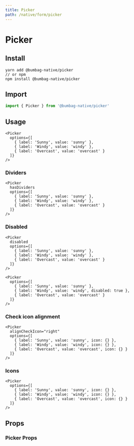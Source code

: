 ```yaml
---
title: Picker
path: /native/form/picker
---
```


# Picker

## Install

```
yarn add @bumbag-native/picker
// or npm
npm install @bumbag-native/picker
```

## Import

```js
import { Picker } from '@bumbag-native/picker'
```

## Usage

```jsx-live
<Picker
  options={[
    { label: 'Sunny', value: 'sunny' },
    { label: 'Windy', value: 'windy' },
    { label: 'Overcast', value: 'overcast' }
  ]}
/>
```

### Dividers

```jsx-live
<Picker
  hasDividers
  options={[
    { label: 'Sunny', value: 'sunny' },
    { label: 'Windy', value: 'windy' },
    { label: 'Overcast', value: 'overcast' }
  ]}
/>
```

### Disabled

```jsx-live
<Picker
  disabled
  options={[
    { label: 'Sunny', value: 'sunny' },
    { label: 'Windy', value: 'windy' },
    { label: 'Overcast', value: 'overcast' }
  ]}
/>
```

```jsx-live
<Picker
  options={[
    { label: 'Sunny', value: 'sunny' },
    { label: 'Windy', value: 'windy', disabled: true },
    { label: 'Overcast', value: 'overcast' }
  ]}
/>
```

### Check icon alignment

```jsx-live
<Picker
  alignCheckIcon="right"
  options={[
    { label: 'Sunny', value: 'sunny', icon: {} },
    { label: 'Windy', value: 'windy', icon: {} },
    { label: 'Overcast', value: 'overcast', icon: {} }
  ]}
/>
```

### Icons

```jsx-live
<Picker
  options={[
    { label: 'Sunny', value: 'sunny', icon: {} },
    { label: 'Windy', value: 'windy', icon: {} },
    { label: 'Overcast', value: 'overcast', icon: {} }
  ]}
/>
```

## Props

### Picker Props

<!-- Automatically generated -->
